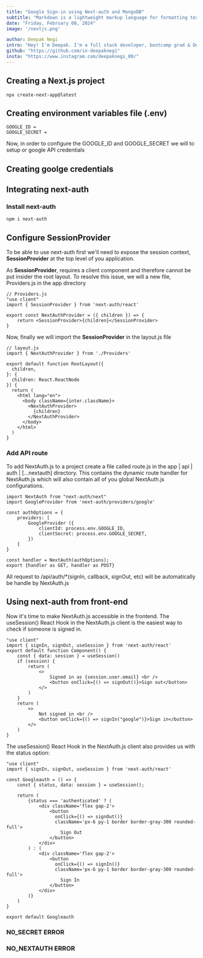 ```yaml
---
title: "Google Sign-in using Next-auth and MongoDB"
subtitle: "Markdown is a lightweight markup language for formatting text. It enables you to write in plain text syntax and turn it into structurally correct HTML."
date: "Friday, February 08, 2024"
image: '/nextjs.png'

author: Deepak Negi
intro: "Hey! I'm Deepak. I'm a full stack developer, bootcamp grad & Dev."
github: "https://github.com/in-deepaknegi"
insta: "https://www.instagram.com/deepaknegi_00/"
---
```


## Creating a Next.js project
```tsx
npx create-next-app@latest
```
## Creating environment variables file (.env)
```tsx
GOOGLE_ID =
GOOGLE_SECRET =
```

Now, in order to configure the GOOGLE_ID and GOOGLE_SECRET we will to setup or google API credentials

## Creating goolge credentials

## Integrating next-auth
### Install next-auth
```tsx
npm i next-auth
```

## Configure SessionProvider
To be able to use next-auth first we'll need to expose the session context, **SessionProvider** at the top level of you application.

As **SessionProvider**, requires a client component and therefore cannot be put insider the root layout. To resolve this issue, we will a new file, Providers.js in the app directory
```tsx
// Providers.js
"use client"
import { SessionProvider } from 'next-auth/react'

export const NextAuthProvider = ({ children }) => {
    return <SessionProvider>{children}</SessionProvider>
}
```

Now, finally we will import the **SessionProvider** in the layout.js file

```tsx
// layout.js
import { NextAuthProvider } from './Providers'

export default function RootLayout({
  children,
}: {
  children: React.ReactNode
}) {
  return (
    <html lang="en">
      <body className={inter.className}>
        <NextAuthProvider>
          {children}
        </NextAuthProvider>
      </body>
    </html>
  )
}
```

### Add API route
To add NextAuth.js to a project create a file called route.js in the 
app | api | auth | [...nextauth] directory. This contains the dynamic route handler for NextAuth.js which will also contain all of you global NextAuth.js configurations.

```tsx
import NextAuth from "next-auth/next"
import GoogleProvider from 'next-auth/providers/google'

const authOptions = {
    providers: [
        GoogleProvider ({
            clientId: process.env.GOOGLE_ID,
            clientSecret: process.env.GOOGLE_SECRET,
        })
    ]
}

const handler = NextAuth(authOptions);
export {handler as GET, handler as POST}
```

All request to /api/auth/*(signIn, callback, signOut, etc) will be automatically be handle by NextAuth.js

## Using next-auth from front-end
Now it's time to make NextAuth.js accessible in the frontend.
The useSession() React Hook in the NextAuth.js client is the easiest way to check if someone is signed in.
```tsx
"use client"
import { signIn, signOut, useSession } from 'next-auth/react'
export default function Component() {
    const { data: session } = useSession()
    if (session) {
        return (
            <>
                Signed in as {session.user.email} <br />
                <button onClick={() => signOut()}>Sign out</button>
            </>
        )
    }
    return (
        <>
            Not signed in <br />
            <button onClick={() => signIn("google")}>Sign in</button>
        </>
    )
}
```

The useSession() React Hook in the NextAuth.js client also provides us with the status option:
```tsx
"use client"
import { signIn, signOut, useSession } from 'next-auth/react'

const Googleauth = () => {
    const { status, data: session } = useSession();
    
    return (
        {status === 'authenticated' ? (
            <div className='flex gap-2'>
                <button
                  onClick={() => signOut()}
                  className='px-6 py-1 border border-gray-300 rounded-full'>
                    Sign Out
                </button>
            </div>
        ) : (
            <div className='flex gap-2'>
                <button
                  onClick={() => signIn()}
                  className='px-6 py-1 border border-gray-300 rounded-full'>
                    Sign In
                </button>
            </div>
        )}
    )
}

export default Googleauth
```

### N0_SECRET ERROR
### NO_NEXTAUTH ERROR